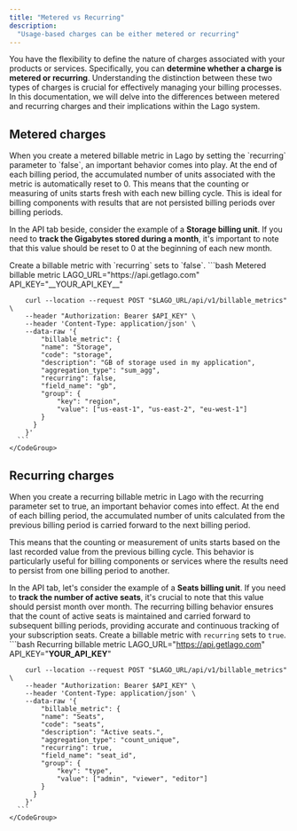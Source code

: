 ```yaml
---
title: "Metered vs Recurring"
description:
  "Usage-based charges can be either metered or recurring"
---
```


You have the flexibility to define the nature of charges associated with your products or services. Specifically, you can 
**determine whether a charge is metered or recurring**. Understanding the distinction between these two types of charges is crucial for 
effectively managing your billing processes. In this documentation, we will delve into the differences between metered and 
recurring charges and their implications within the Lago system.

## Metered charges[](#metered "Direct link to heading")

<Tabs>
  <Tab title="Dashboard">
  When you create a metered billable metric in Lago by setting the `recurring` parameter to `false`, an important behavior comes into play. 
  At the end of each billing period, the accumulated number of units associated with the metric is automatically reset to 0. 
  This means that the counting or measuring of units starts fresh with each new billing cycle. This is ideal for billing components with results
  that are not persisted billing periods over billing periods. 

  In the API tab beside, consider the example of a **Storage billing unit**. If you need to **track the Gigabytes stored during a month**, 
  it's important to note that this value should be reset to 0 at the beginning of each new month.

  </Tab>
  <Tab title="API">
    Create a billable metric with `recurring` sets to `false`.
    <CodeGroup>
      ```bash Metered billable metric
        LAGO_URL="https://api.getlago.com"
        API_KEY="__YOUR_API_KEY__"

        curl --location --request POST "$LAGO_URL/api/v1/billable_metrics" \
        --header "Authorization: Bearer $API_KEY" \
        --header 'Content-Type: application/json' \
        --data-raw '{
            "billable_metric": {
            "name": "Storage",
            "code": "storage",
            "description": "GB of storage used in my application",
            "aggregation_type": "sum_agg",
            "recurring": false,
            "field_name": "gb",
            "group": {
                "key": "region",
                "value": ["us-east-1", "us-east-2", "eu-west-1"]
            }
          }
        }'
      ```
    </CodeGroup>
  </Tab>
</Tabs>

## Recurring charges[](#recurring "Direct link to heading")

<Tabs>
  <Tab title="Dashboard">
  When you create a recurring billable metric in Lago with the recurring parameter set to true, an important behavior comes 
  into effect. At the end of each billing period, the accumulated number of units calculated from the previous billing period is 
  carried forward to the next billing period.

  This means that the counting or measurement of units starts based on the last recorded value from the previous billing cycle. 
  This behavior is particularly useful for billing components or services where the results need to persist from one billing period 
  to another.

  In the API tab, let's consider the example of a **Seats billing unit**. If you need to **track the number of active seats**, it's crucial to 
  note that this value should persist month over month. The recurring billing behavior ensures that the count of active seats is 
  maintained and carried forward to subsequent billing periods, providing accurate and continuous tracking of your subscription seats.
  </Tab>
  <Tab title="API">
    Create a billable metric with `recurring` sets to `true`.
    <CodeGroup>
      ```bash Recurring billable metric
        LAGO_URL="https://api.getlago.com"
        API_KEY="__YOUR_API_KEY__"

        curl --location --request POST "$LAGO_URL/api/v1/billable_metrics" \
        --header "Authorization: Bearer $API_KEY" \
        --header 'Content-Type: application/json' \
        --data-raw '{
            "billable_metric": {
            "name": "Seats",
            "code": "seats",
            "description": "Active seats.",
            "aggregation_type": "count_unique",
            "recurring": true,
            "field_name": "seat_id",
            "group": {
                "key": "type",
                "value": ["admin", "viewer", "editor"]
            }
          }
        }'
      ```
    </CodeGroup>
  </Tab>
</Tabs>
